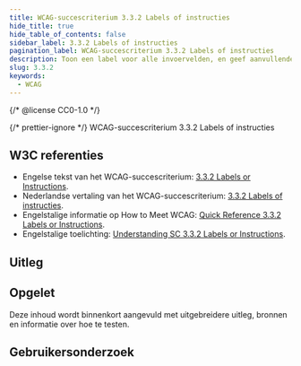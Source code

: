 ```yaml
---
title: WCAG-succescriterium 3.3.2 Labels of instructies
hide_title: true
hide_table_of_contents: false
sidebar_label: 3.3.2 Labels of instructies
pagination_label: WCAG-succescriterium 3.3.2 Labels of instructies
description: Toon een label voor alle invoervelden, en geef aanvullende instructies wanneer het label niet voldoende helpt om een veld goed in te vullen.
slug: 3.3.2
keywords:
  - WCAG
---
```


{/* @license CC0-1.0 */}


{/* prettier-ignore */}
<WcagHeadingGroup level={1} conformanceLevel="Niveau A">WCAG-succescriterium 3.3.2 Labels of instructies</WcagHeadingGroup>

## W3C referenties

- Engelse tekst van het WCAG-succescriterium: [<span lang="en">3.3.2 Labels or Instructions</span>](https://www.w3.org/TR/WCAG22/#labels-or-instructions).
- Nederlandse vertaling van het WCAG-succescriterium: [3.3.2 Labels of instructies](https://www.w3.org/Translations/WCAG22-nl/#koppen-en-labels).
- Engelstalige informatie op <span lang="en">How to Meet WCAG</span>: [<span lang="en">Quick Reference 3.3.2 Labels or Instructions</span>](https://www.w3.org/WAI/WCAG22/quickref/#labels-or-instructions).
- Engelstalige toelichting: [<span lang="en">Understanding SC 3.3.2 Labels or Instructions</span>](https://www.w3.org/WAI/WCAG22/Understanding/labels-or-instructions.html).

## Uitleg

<Summary />

## Opgelet

Deze inhoud wordt binnenkort aangevuld met uitgebreidere uitleg, bronnen en informatie over hoe te testen.

## Gebruikersonderzoek

<CTAGebruikersonderzoek />

<WCAGFooterInfo />
